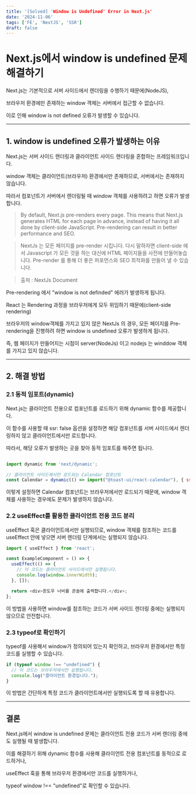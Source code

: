 ```yaml
---
title: '[Solved] 'Window is Undefined' Error in Next.js'
date: '2024-11-06'
tags: ['FE', 'NextJS', 'SSR']
draft: false
---
```


# Next.js에서 window is undefined 문제 해결하기

Next.js는 기본적으로 서버 사이드에서 렌더링을 수행하기 때문에(NodeJS),

브라우저 환경에만 존재하는 window 객체는 서버에서 접근할 수 없습니다.

이로 인해 window is not defined 오류가 발생할 수 있습니다.

---

## 1. window is undefined 오류가 발생하는 이유

Next.js는 서버 사이드 렌더링과 클라이언트 사이드 렌더링을 혼합하는 프레임워크입니다.

window 객체는 클라이언트(브라우저) 환경에서만 존재하므로, 서버에서는 존재하지 않습니다.

따라서 컴포넌트가 서버에서 렌더링될 때 window 객체를 사용하려고 하면 오류가 발생합니다.

> By default, Next.js pre-renders every page.
This means that Next.js generates HTML for each page in advance, instead of having it all done by client-side JavaScript. 
Pre-rendering can result in better performance and SEO.

>NextJs 는 모든 페이지를 pre-render 시킵니다.
다시 말하자면 client-side 에서 Javascript 가 모든 것을 하는 대신에 HTML 페이지들을 사전에 만들어놓습니다.
Pre-render 를 통해 더 좋은 퍼포먼스와 SEO 최적화를 만들어 낼 수 있습니다.

>출처 : NextJs Document

Pre-rendering 에서 "window is not definded" 에러가 발생하게 됩니다.

React 는 Rendering 과정을 브라우저에게 모두 위임하기 때문에(client-side rendering)

브라우저의 window객체를 가지고 있지 않은 NextJs 의 경우, 모든 페이지를 Pre-rendering을 진행하려 하면 window is undefined 오류가 발생하게 됩니다.

즉, 웹 페이지가 만들어지는 시점이 server(NodeJs) 이고 nodejs 는 winddow 객체를 가지고 있지 않습니다. 

---

## 2. 해결 방법

### 2.1 동적 임포트(dynamic)

Next.js는 클라이언트 전용으로 컴포넌트를 로드하기 위해 dynamic 함수를 제공합니다.

이 함수를 사용할 때 ssr: false 옵션을 설정하면 해당 컴포넌트를 서버 사이드에서 렌더링하지 않고 클라이언트에서만 로드합니다.

따라서, 해당 오류가 발생하는 곳을 찾아 동적 임포트를 해주면 됩니다.
    
``` javascript

import dynamic from 'next/dynamic';    

// 클라이언트 사이드에서만 로드되는 Calendar 컴포넌트
const Calendar = dynamic(() => import("@toast-ui/react-calendar"), { ssr: false });

```

이렇게 설정하면 Calendar 컴포넌트는 브라우저에서만 로드되기 때문에, window 객체를 사용하는 경우에도 문제가 발생하지 않습니다.

### 2.2 useEffect를 활용한 클라이언트 전용 코드 분리

useEffect 훅은 클라이언트에서만 실행되므로, window 객체를 참조하는 코드를 useEffect 안에 넣으면 서버 렌더링 단계에서는 실행되지 않습니다.

```javascript
import { useEffect } from 'react';

const ExampleComponent = () => {
  useEffect(() => {
    // 이 코드는 클라이언트 사이드에서만 실행됩니다.
    console.log(window.innerWidth);
  }, []);

  return <div>윈도우 너비를 콘솔에 출력합니다.</div>;
};
```

이 방법을 사용하면 window를 참조하는 코드가 서버 사이드 렌더링 중에는 실행되지 않으므로 안전합니다.

### 2.3 typeof로 확인하기

typeof를 사용해서 window가 정의되어 있는지 확인하고, 브라우저 환경에서만 특정 코드를 실행할 수 있습니다.

``` javascript
if (typeof window !== "undefined") {
  // 이 코드는 브라우저에서만 실행됩니다.
  console.log("클라이언트 환경입니다.");
}
```
이 방법은 간단하게 특정 코드가 클라이언트에서만 실행되도록 할 때 유용합니다.

--- 

## 결론

Next.js에서 window is undefined 문제는 클라이언트 전용 코드가 서버 렌더링 중에도 실행될 때 발생합니다.

이를 해결하기 위해 dynamic 함수를 사용해 클라이언트 전용 컴포넌트를 동적으로 로드하거나,

useEffect 훅을 통해 브라우저 환경에서만 코드를 실행하거나,

typeof window !== "undefined"로 확인할 수 있습니다.

